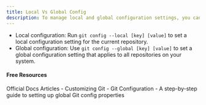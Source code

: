 ```yaml
---
title: Local Vs Global Config
description: To manage local and global configuration settings, you can use the git config command with the --local and --global options.
---
```


- Local configuration: Run `git config --local [key] [value]` to set a local configuration setting for the current repository.
- Global configuration: Use `git config --global [key] [value]` to set a global configuration setting that applies to all repositories on your system.


#### Free Resources

<Tabs defaultValue="official">
<TabsList>
<TabsTrigger value="official">Official Docs</TabsTrigger>
<TabsTrigger value="article">Articles</TabsTrigger>
</TabsList>

<TabsContent value="official">
- <Link href="https://git-scm.com/book/en/v2/Customizing-Git-Git-Configuration">Customizing Git - Git Configuration</Link>
</TabsContent>
<TabsContent value="article">
- <Link href="https://medium.com/geekculture/a-step-by-step-guide-to-setting-up-git-config-global-properties-db6dbce30fa8">A step-by-step guide to setting up global Git config properties</Link>
</TabsContent>
</Tabs>
